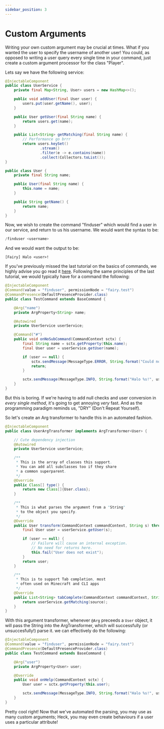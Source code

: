 ```yaml
---
sidebar_position: 3
---
```


# Custom Arguments

Writing your own custom argument may be crucial at times. What if you wanted the user to specify the username of another user! You could, as opposed to writing a user query every single time in your command, just create a custom argument processor for the class "Player".

Lets say we have the following service:
```java
@InjectableComponent
public class UserService {
    private final Map<String, User> users = new HashMap<>();

    public void addUser(final User user) {
        users.put(user.getName(), user);
    }

    public User getUser(final String name) {
        return users.get(name);
    }

    public List<String> getMatching(final String name) {
        // Performance go brrr
        return users.keySet()
                .stream()
                .filter(e -> e.contains(name))
                .collect(Collectors.toList());
}
```

```java
public class User {
    private final String name;

    public User(final String name) {
        this.name = name;
    }

    public String getName() {
        return name;
    }
}
```

Now, we wish to create the command "finduser" which would find a user in our service, and return to us his username. We would want the syntax to be:
```s
/finduser <username>
```

And we would want the output to be:
```
[Fairy] Halo <user>!
```

If you've previously missed the last tutorial on the basics of commands, we highly advise you go read it [here](https://github.com/FairyProject/fairy/wiki/Command). Following the same principles of the last tutorial, we would typically have for a command the following:

```java
@InjectableComponent
@Command(value = "finduser", permissionNode = "fairy.test")
@CommandPresence(DefaultPresenceProvider.class)
public class TestCommand extends BaseCommand {

    @Arg("name")
    private ArgProperty<String> name;

    @Autowired
    private UserService userService;

    @Command("#")
    public void onNoSubCommand(CommandContext sctx) {
        final String name = sctx.getProperty(this.name);
        final User user = userService.getUser(name);

        if (user == null) {
            sctx.sendMessage(MessageType.ERROR, String.format("Could not find user of name %s!", name));
            return;
        }

        sctx.sendMessage(MessageType.INFO, String.format("Halo %s!", user.getName()));
    }
}
```

But this is boring. If we're having to add null checks and user conversion in *every single method*, it's going to get annoying *very* fast. And as the programming paradigm reminds us, "DRY" (Don't Repeat Yourself).

So let's create an Arg transformer to handle this in an automated fashion.

```java
@InjectableComponent
public class UserArgTransformer implements ArgTransformer<User> {

    // Cute dependency injection
    @Autowired
    private UserService userService;

    /**
     * This is the array of classes this support.
     * You can add all subclasses too if they share
     * a common superparent.
     */
    @Override
    public Class[] type() {
        return new Class[]{User.class};
    }

    /**
     * This is what parses the argument from a "String"
     * to the object you specify.
     */
    @Override
    public User transform(CommandContext commandContext, String s) throws ArgTransformException {
        final User user = userService.getUser(s);

        if (user == null) {
            // Failure will cause an internal exception.
            // No need for returns here.
            this.fail("User does not exist");
        }
        return user;
    }

    /**
     * This is to support Tab completion, most
     * often used on Minecraft and CLI apps
     */
    @Override
    public List<String> tabComplete(CommandContext commandContext, String source) throws ArgTransformException {
        return userService.getMatching(source);
    }
}
```

With this argument transformer, whenever `@Arg` preceeds a `User` object, it will pass the String into the ArgTransformer, which will successfully (or unsuccesfully!) parse it. we can effectively do
the following:

```java
@InjectableComponent
@Command(value = "finduser", permissionNode = "fairy.test")
@CommandPresence(DefaultPresenceProvider.class)
public class TestCommand extends BaseCommand {

    @Arg("user")
    private ArgProperty<User> user;

    @Override
    public void onHelp(CommandContext sctx) {
        User user = sctx.getProperty(this.user);

        sctx.sendMessage(MessageType.INFO, String.format("Halo %s!", user.getName()));
    }
}
```

Pretty cool right! Now that we've automated the parsing, you may use as many custom arguments; Heck, you may even create behaviours if a user uses a particular attribute!